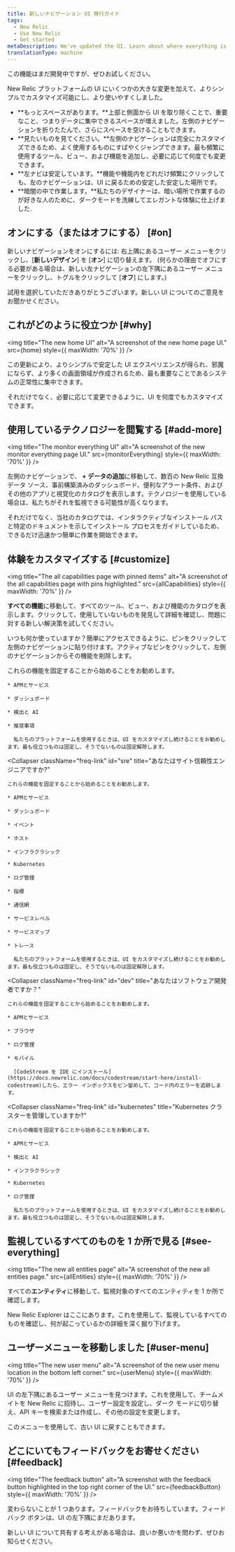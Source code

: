 ```yaml
---
title: 新しいナビゲーション UI 移行ガイド
tags:
  - New Relic
  - Use New Relic
  - Get started
metaDescription: We've updated the UI. Learn about where everything is now.
translationType: machine
---
```








<Callout title="プレビュー">
  この機能はまだ開発中ですが、ぜひお試しください。
</Callout>

New Relic プラットフォームの UI にいくつかの大きな変更を加えて、よりシンプルでカスタマイズ可能にし、より使いやすくしました。

* **もっとスペースがあります。**上部と側面から UI を取り除くことで、重要なこと、つまりデータに集中できるスペースが増えました。左側のナビゲーションを折りたたんで、さらにスペースを空けることもできます。
* **見たいものを見てください。**左側のナビゲーションは完全にカスタマイズできるため、よく使用するものにすばやくジャンプできます。最も頻繁に使用するツール、ビュー、および機能を追加し、必要に応じて何度でも変更できます。
* **左ナビは安定しています。**機能や機能内をどれだけ頻繁にクリックしても、左のナビゲーションは、UI に戻るための安定した安定した場所です。
* **暗闇の中で作業します。**私たちのデザイナーは、暗い場所で作業するのが好きな人のために、ダークモードを洗練してエレガントな体験に仕上げました.

## オンにする（またはオフにする） [#on]

新しいナビゲーションをオンにするには: 右上隅にあるユーザー メニューをクリックし、\[**新しいデザイン**] を \[**オン**] に切り替えます。 (何らかの理由でオフにする必要がある場合は、新しい左ナビゲーションの左下隅にあるユーザー メニューをクリックし、トグルをクリックして \[**オフ**] にします。)

試用を選択していただきありがとうございます。新しい UI についてのご意見をお聞かせください。

## これがどのように役立つか [#why]

<img
  title="The new home UI"
  alt="A screenshot of the new home page UI."
  src={home}
  style={{ maxWidth: '70%' }}
/>

この更新により、よりシンプルで安定した UI エクスペリエンスが得られ、邪魔にならず、より多くの画面領域が作成されるため、最も重要なことであるシステムの正常性に集中できます。

それだけでなく、必要に応じて変更できるように、UI を何度でもカスタマイズできます。

## 使用しているテクノロジーを閲覧する [#add-more]

<img
  title="The monitor everything UI"
  alt="A screenshot of the new monitor everything page UI."
  src={monitorEverything}
  style={{ maxWidth: '70%' }}
/>

左側のナビゲーションで、 **+ データの追加**に移動して、数百の New Relic 互換データ ソース、事前構築済みのダッシュボード、便利なアラート条件、およびその他のアプリと視覚化のカタログを表示します。テクノロジーを使用している場合は、私たちがそれを監視できる可能性が高くなります。

それだけでなく、当社のカタログでは、インタラクティブなインストール パスと特定のドキュメントを示してインストール プロセスをガイドしているため、できるだけ迅速かつ簡単に作業を開始できます。

## 体験をカスタマイズする [#customize]

<img
  title="The all capabilities page with pinned items"
  alt="A screenshot of the all capabilities page with pins highlighted."
  src={allCapabilities}
  style={{ maxWidth: '70%' }}
/>

**すべての機能**に移動して、すべてのツール、ビュー、および機能のカタログを表示します。クリックして、使用していないものを発見して詳細を確認し、問題に対する新しい解決策を試してください。

いつも何か使っていますか？簡単にアクセスできるように、ピンをクリックして左側のナビゲーションに貼り付けます。アクティブなピンをクリックして、左側のナビゲーションからその機能を削除します。

<CollapserGroup>
  <Collapser
    className="freq-link"
    id="new"
    title="始めたばかりですか？"
  >
    これらの機能を固定することから始めることをお勧めします。

    * APMとサービス

    * ダッシュボード

    * 検出と AI

    * 推奨事項

      私たちのプラットフォームを使用するときは、UI をカスタマイズし続けることをお勧めします。最も役立つものは固定し、そうでないものは固定解除します。
  </Collapser>

  <Collapser
    className="freq-link"
    id="sre"
    title="あなたはサイト信頼性エンジニアですか?"
  >
    これらの機能を固定することから始めることをお勧めします。

    * APMとサービス

    * ダッシュボード

    * イベント

    * ホスト

    * インフラクラシック

    * Kubernetes

    * ログ管理

    * 指標

    * 通信網

    * サービスレベル

    * サービスマップ

    * トレース

      私たちのプラットフォームを使用するときは、UI をカスタマイズし続けることをお勧めします。最も役立つものは固定し、そうでないものは固定解除します。
  </Collapser>

  <Collapser
    className="freq-link"
    id="dev"
    title="あなたはソフトウェア開発者ですか？"
  >
    これらの機能を固定することから始めることをお勧めします。

    * APMとサービス

    * ブラウザ

    * ログ管理

    * モバイル

      [CodeStream を IDE にインストール](https://docs.newrelic.com/docs/codestream/start-here/install-codestream)したら、エラー インボックスをピン留めして、コード内のエラーを追跡します。
  </Collapser>

  <Collapser
    className="freq-link"
    id="kubernetes"
    title="Kubernetes クラスターを管理していますか?"
  >
    これらの機能を固定することから始めることをお勧めします。

    * APMとサービス

    * 検出と AI

    * インフラクラシック

    * Kubernetes

    * ログ管理

      私たちのプラットフォームを使用するときは、UI をカスタマイズし続けることをお勧めします。最も役立つものは固定し、そうでないものは固定解除します。
  </Collapser>
</CollapserGroup>

## 監視しているすべてのものを 1 か所で見る [#see-everything]

<img
  title="The new all entities page"
  alt="A screenshot of the new all entities page."
  src={allEntities}
  style={{ maxWidth: '70%' }}
/>

すべての**エンティティ**に移動して、監視対象のすべてのエンティティを 1 か所で確認します。

New Relic Explorer はここにあります。これを使用して、監視しているすべてのものを確認し、何が起こっているかの詳細を深く掘り下げます。

## ユーザーメニューを移動しました [#user-menu]

<img
  title="The new user menu"
  alt="A screenshot of the new user menu location in the bottom left corner."
  src={userMenu}
  style={{ maxWidth: '70%' }}
/>

UI の左下隅にあるユーザー メニューを見つけます。これを使用して、チームメイトを New Relic に招待し、ユーザー設定を設定し、ダーク モードに切り替え、API キーを検索または作成し、その他の設定を変更します。

このメニューを使用して、古い UI に戻すこともできます。

## どこにいてもフィードバックをお寄せください [#feedback]

<img
  title="The feedback button"
  alt="A screenshot with the feedback button highlighted in the top right corner of the UI."
  src={feedbackButton}
  style={{ maxWidth: '70%' }}
/>

変わらないことが 1 つあります。フィードバックをお待ちしています。フィードバック ボタンは、UI の左下隅にまだあります。

新しい UI について共有する考えがある場合は、良いか悪いかを問わず、ぜひお知らせください。